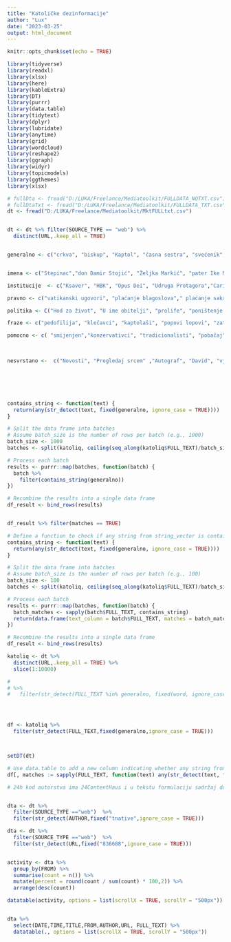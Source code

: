 ```yaml
---
title: "Katoličke dezinformacije"
author: "Lux"
date: "2023-03-25"
output: html_document
---
```


```r
knitr::opts_chunk$set(echo = TRUE)
```


```r
library(tidyverse)
library(readxl)
library(xlsx)
library(here)
library(kableExtra)
library(DT)
library(purrr)
library(data.table)
library(tidytext)
library(dplyr)
library(lubridate)
library(anytime)
library(grid)
library(wordcloud)
library(reshape2)
library(ggraph)
library(widyr)
library(topicmodels)
library(ggthemes)
library(xlsx)

```

```r
# fullDta <- fread("D:/LUKA/Freelance/Mediatoolkit/FULLDATA_NOTXT.csv")
# fullDtaTxt <- fread("D:/LUKA/Freelance/Mediatoolkit/FULLDATA_TXT.csv")
dt <- fread("D:/LUKA/Freelance/Mediatoolkit/MktFULLtxt.csv")


dt <- dt %>% filter(SOURCE_TYPE == "web") %>%
  distinct(URL,.keep_all = TRUE)



```



```r



generalno <- c("crkva", "biskup", "Kaptol", "časna sestra", "svećenik", "župnik", "vjernik", "kardinal", "papa", "sveti otac", "redovnik", "redovnica","kršćanstvo", "vjera", "Gospa", "Bog", "Isus", "katolički", "misa", "pričest", "krizma", "grijeh", "vjeroučitelj", "vjeronauk", "blagoslov","svjedočanstvo", "relikvija", "stigma", "duhovna zvanja", "don", "fra", "velečasni","zaređenje", "krunica", "vjeronauk", "ukazanje")


imena <- c("Stepinac","don Damir Stojić", "Željka Markić", "pater Ike Mandurić","Vlado Košić","Robert Bajruši", "Inoslav Bešker", "Ante Tomić", "Branimir Pofuk", "Igor Lasić", "Hrvoje Marjanović","Bozanić", "Ksenija Abramović", "Drago Pilsel")

institucije  <- c("Ksaver", "HBK", "Opus Dei", "Udruga Protagora","Caritas")

pravno <- c("vatikanski ugovori", "plaćanje blagoslova"," plaćanje sakramenata", "crkvene nekretnine", "crkvena imovina")

politika <- C("Hod za život", "U ime obitelji", "prolife", "poništenje Rimskih ugovora", "sekularizacija", "sekularna država", "klerikalizam", "Crkva ruši vlast", "veličaju ustaštvo", "oduzimaju prava ženama", "žele stvoriti katoličku državu", "crkvena afera", "zataškavanje Kaptola", "šutnja Kaptola", "Rimski ugovori","vjeronauk u školama", "vatikanski ugovori", "vatikanska banka" ,"klerikalna vlast","država nije odvojena od Crkve", "potiče homofobiju", "rodna ideologija", "klerikalizam", "ravnozemljaši", "gay brak", "podržavali ustaše", "podržavali naciste", "blagoslovili rat", "Hrvatska nije sekularna država","Katolička crkva vlada Hrvatskom","žene u Crkvi")

fraze <- c("pedofilija", "klečavci", "kaptolaši", "popovi lopovi", "zatucani katolici", "katolički fanatici", "katolički fašisti", "katolibani","crkvenjak", "ekstremni vjernici")

pomocno <- c( "smijenjen","konzervativci", "tradicionalisti", "pobačaj", "abortus", "aktivisti", "aktivizam", "jezuiti", "nazadan", "zaostao", "neobrazovan", "privilegije" , "privilegiran", "diskriminacija", "nacionalizam", "nacionalisti", "ekstremisti", "otpušten", "prekrštavanje", "izopćen", "izbačen", "bludničio",  "posvećenje",  , "inkardiniran", "inkardinacija",  "mračno doba", "razotkrio", "prijavio", "bludničio", "pronevjerio", "homofobijam", "zlodjela", "progoni", "dogma", "kontroverzni svećenik", "moderni svećenik", "tolerantna vjera", "vjerska policija", "vjerska kontrola", "crkveni mediji", "vjerski mediji", "ukidanje", "homofob", "pedofil", "homoseksualnost", "patrijarhat", "čudesno ozdravljenje", "čudo")

 
  
nesvrstano <-  c("Novosti", "Progledaj srcem" ,"Autograf", "David", "vjera.hr")







```



```r


contains_string <- function(text) {
  return(any(str_detect(text, fixed(generalno, ignore_case = TRUE))))
}

# Split the data frame into batches
# Assume batch_size is the number of rows per batch (e.g., 1000)
batch_size <- 1000
batches <- split(katoliq, ceiling(seq_along(katoliq$FULL_TEXT)/batch_size))

# Process each batch
results <- purrr::map(batches, function(batch) {
  batch %>%
    filter(contains_string(generalno))
})

# Recombine the results into a single data frame
df_result <- bind_rows(results)


df_result %>% filter(matches == TRUE)
```



```r
# Define a function to check if any string from string_vector is contained in a text
contains_string <- function(text) {
  return(any(str_detect(text, fixed(generalno, ignore_case = TRUE))))
}

# Split the data frame into batches
# Assume batch_size is the number of rows per batch (e.g., 100)
batch_size <- 100
batches <- split(katoliq, ceiling(seq_along(katoliq$FULL_TEXT)/batch_size))

# Process each batch
results <- purrr::map(batches, function(batch) {
  batch_matches <- sapply(batch$FULL_TEXT, contains_string)
  return(data.frame(text_column = batch$FULL_TEXT, matches = batch_matches))
})

# Recombine the results into a single data frame
df_result <- bind_rows(results)

```



```r


katoliq <- dt %>%
  distinct(URL,.keep_all = TRUE) %>%
  slice(1:10000) 

# 
# %>%
#   filter(str_detect(FULL_TEXT %in% generalno, fixed(word, ignore_case = TRUE)))




df <- katoliq %>%
  filter(str_detect(FULL_TEXT,fixed(generalno,ignore_case = TRUE)))



setDT(dt)

# Use data.table to add a new column indicating whether any string from string_vector is found
df[, matches := sapply(FULL_TEXT, function(text) any(str_detect(text, fixed(generalno))))]


```











```r
# 24h kod autorstva ima 24ContentHaus i u tekstu formulaciju sadržaj donosi


dta <- dt %>%
  filter(SOURCE_TYPE =="web")  %>%
  filter(str_detect(AUTHOR,fixed("tnative",ignore_case = TRUE)))

dta <- dt %>%
  filter(SOURCE_TYPE =="web")  %>%
  filter(str_detect(URL,fixed("836688",ignore_case = TRUE)))


activity <- dta %>%
  group_by(FROM) %>%
  summarise(count = n()) %>%
  mutate(percent = round(count / sum(count) * 100,2)) %>% 
  arrange(desc(count))

datatable(activity, options = list(scrollX = TRUE, scrollY = "500px"))


dta %>% 
  select(DATE,TIME,TITLE,FROM,AUTHOR,URL, FULL_TEXT) %>%
  datatable(., options = list(scrollX = TRUE, scrollY = "500px"))



```


